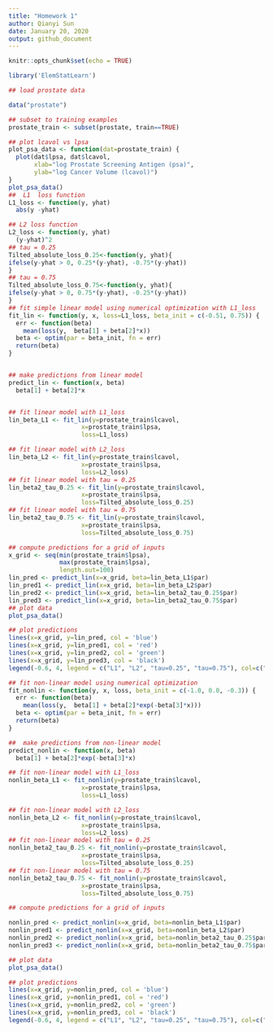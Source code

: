 ```yaml
---
title: "Homework 1"
author: Qianyi Sun
date: January 20, 2020
output: github_document
---
```


```r
knitr::opts_chunk$set(echo = TRUE)
```


```r

library('ElemStatLearn')

## load prostate data

data("prostate")

## subset to training examples
prostate_train <- subset(prostate, train==TRUE)

## plot lcavol vs lpsa
plot_psa_data <- function(dat=prostate_train) {
  plot(dat$lpsa, dat$lcavol,
       xlab="log Prostate Screening Antigen (psa)",
       ylab="log Cancer Volume (lcavol)")
}
plot_psa_data()
##  L1  loss function
L1_loss <- function(y, yhat)
  abs(y -yhat)

## L2 loss function
L2_loss <- function(y, yhat)
  (y-yhat)^2
## tau = 0.25
Tilted_absolute_loss_0.25<-function(y, yhat){
ifelse(y-yhat > 0, 0.25*(y-yhat), -0.75*(y-yhat))
}
## tau = 0.75
Tilted_absolute_loss_0.75<-function(y, yhat){
ifelse(y-yhat > 0, 0.75*(y-yhat), -0.25*(y-yhat))
}
## fit simple linear model using numerical optimization with L1_loss
fit_lin <- function(y, x, loss=L1_loss, beta_init = c(-0.51, 0.75)) {
  err <- function(beta)                
    mean(loss(y,  beta[1] + beta[2]*x))
  beta <- optim(par = beta_init, fn = err)
  return(beta)
}


## make predictions from linear model
predict_lin <- function(x, beta)
  beta[1] + beta[2]*x


## fit linear model with L1_loss
lin_beta_L1 <- fit_lin(y=prostate_train$lcavol,
                    x=prostate_train$lpsa,
                    loss=L1_loss)

## fit linear model with L2_loss
lin_beta_L2 <- fit_lin(y=prostate_train$lcavol,
                    x=prostate_train$lpsa,
                    loss=L2_loss) 
## fit linear model with tau = 0.25
lin_beta2_tau_0.25 <- fit_lin(y=prostate_train$lcavol,
                    x=prostate_train$lpsa,
                    loss=Tilted_absolute_loss_0.25)
## fit linear model with tau = 0.75
lin_beta2_tau_0.75 <- fit_lin(y=prostate_train$lcavol,
                    x=prostate_train$lpsa,
                    loss=Tilted_absolute_loss_0.75)

## compute predictions for a grid of inputs
x_grid <- seq(min(prostate_train$lpsa),
              max(prostate_train$lpsa),
              length.out=100)
lin_pred <- predict_lin(x=x_grid, beta=lin_beta_L1$par) 
lin_pred1 <- predict_lin(x=x_grid, beta=lin_beta_L2$par)
lin_pred2 <- predict_lin(x=x_grid, beta=lin_beta2_tau_0.25$par)
lin_pred3 <- predict_lin(x=x_grid, beta=lin_beta2_tau_0.75$par)
## plot data
plot_psa_data()

## plot predictions
lines(x=x_grid, y=lin_pred, col = 'blue')  
lines(x=x_grid, y=lin_pred1, col = 'red')
lines(x=x_grid, y=lin_pred2, col = 'green')
lines(x=x_grid, y=lin_pred3, col = 'black')
legend(-0.6, 4, legend = c("L1", "L2", "tau=0.25", "tau=0.75"), col=c("blue", "red", "green", "black"), lty=1)

```

```r
## fit non-linear model using numerical optimization
fit_nonlin <- function(y, x, loss, beta_init = c(-1.0, 0.0, -0.3)) {
  err <- function(beta)
    mean(loss(y,  beta[1] + beta[2]*exp(-beta[3]*x)))
  beta <- optim(par = beta_init, fn = err)
  return(beta)
}

##  make predictions from non-linear model
predict_nonlin <- function(x, beta)
  beta[1] + beta[2]*exp(-beta[3]*x)

## fit non-linear model with L1_loss
nonlin_beta_L1 <- fit_nonlin(y=prostate_train$lcavol,
                    x=prostate_train$lpsa,
                    loss=L1_loss)

## fit non-linear model with L2_loss
nonlin_beta_L2 <- fit_nonlin(y=prostate_train$lcavol,
                    x=prostate_train$lpsa,
                    loss=L2_loss) 
## fit non-linear model with tau = 0.25
nonlin_beta2_tau_0.25 <- fit_nonlin(y=prostate_train$lcavol,
                    x=prostate_train$lpsa,
                    loss=Tilted_absolute_loss_0.25)
## fit non-linear model with tau = 0.75
nonlin_beta2_tau_0.75 <- fit_nonlin(y=prostate_train$lcavol,
                    x=prostate_train$lpsa,
                    loss=Tilted_absolute_loss_0.75)

## compute predictions for a grid of inputs

nonlin_pred <- predict_nonlin(x=x_grid, beta=nonlin_beta_L1$par) 
nonlin_pred1 <- predict_nonlin(x=x_grid, beta=nonlin_beta_L2$par)
nonlin_pred2 <- predict_nonlin(x=x_grid, beta=nonlin_beta2_tau_0.25$par)
nonlin_pred3 <- predict_nonlin(x=x_grid, beta=nonlin_beta2_tau_0.75$par)

## plot data
plot_psa_data()

## plot predictions
lines(x=x_grid, y=nonlin_pred, col = 'blue')  
lines(x=x_grid, y=nonlin_pred1, col = 'red')
lines(x=x_grid, y=nonlin_pred2, col = 'green')
lines(x=x_grid, y=nonlin_pred3, col = 'black')
legend(-0.6, 4, legend = c("L1", "L2", "tau=0.25", "tau=0.75"), col=c("blue", "red", "green", "black"), lty=1)


```

